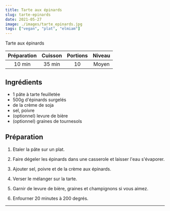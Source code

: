 ```yaml
---
title: Tarte aux épinards
slug: tarte-epinards
date: 2021-05-27
image: ./images/tarte_epinards.jpg
tags: ["vegan", "plat", "elmiam"]
---
```


<StyledParagraph>Tarte aux épinards</StyledParagraph>

| Préparation | Cuisson | Portions | Niveau |
| :-: | :-: | :-: | :-: |
| 10 min | 35 min | 10 | Moyen |

## Ingrédients
- <ListItem>1 pâte à tarte feuilletée</ListItem>
- <ListItem>500g d'épinards surgelés</ListItem>
- <ListItem>de la crème de soja</ListItem>
- <ListItem>sel, poivre</ListItem>
- <ListItem>(optionnel) levure de bière</ListItem>
- <ListItem>(optionnel) graines de tournesols</ListItem>

## Préparation

1. Etaler la pâte sur un plat.

2. Faire dégeler les épinards dans une casserole et laisser l'eau s'évaporer.

3. Ajouter sel, poivre et de la crème aux épinards.

4. Verser le mélanger sur la tarte.

5. Garnir de levure de bière, graines et champignons si vous aimez.

6. Enfourner 20 minutes à 200 degrés.

---
